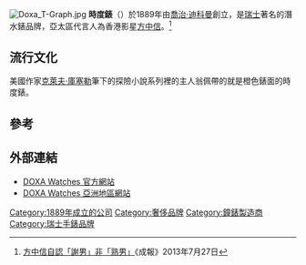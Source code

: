 [[Image:Doxa_T-Graph.jpg|thumb]]
'''時度錶'''（{{lang-en|'''Doxa'''}}）於1889年由[[喬治·迪科曼|喬治·迪科曼]]創立，是[[瑞士|瑞士]]著名的潛水錶品牌，亞太區代言人為香港影星[[方中信|方中信]]。<ref>[http://www.singpao.com/yl/yltt/201307/t20130727_448733.html 方中信自認「謝男」非「熟男」]{{dead link|date=2018年3月 |bot=InternetArchiveBot |fix-attempted=yes }}《成報》2013年7月27日 </ref>

==流行文化==
美國作家[[克萊夫·庫塞勒|克萊夫·庫塞勒]]筆下的探險小說{{link-en|德克·皮特|Dirk Pitt}}系列裡的主人翁佩帶的就是橙色錶面的時度錶。

==參考==
{{reflist}}

==外部連結==

*[http://www.doxawatches.com DOXA Watches 官方網站] {{Wayback|url=http://www.doxawatches.com/ |date=20210323193511 }}
*[http://www.doxa-in-asia.com DOXA Watches 亞洲地區網站] {{Wayback|url=http://www.doxa-in-asia.com/ |date=20210122071413 }}

[[Category:1889年成立的公司|Category:1889年成立的公司]]
[[Category:奢侈品牌|Category:奢侈品牌]]
[[Category:鐘錶製造商|Category:鐘錶製造商]]
[[Category:瑞士手錶品牌|Category:瑞士手錶品牌]]